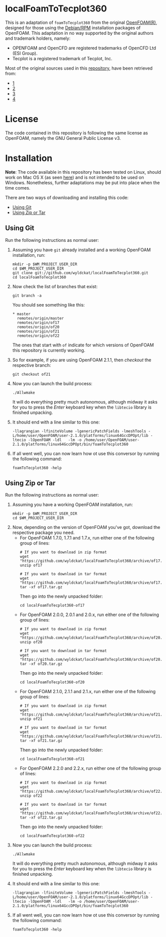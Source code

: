 = localFoamToTecplot360 =

This is an adaptation of <tt>foamToTecplot360</tt> from the original [http://www.openfoam.org OpenFOAM(R)], designed for those using the [http://www.openfoam.org/download/ Debian/RPM] installation packages of OpenFOAM. This adaptation in no way supported by the original authors and trademark holders, namely:
* OPENFOAM and OpenCFD are registered trademarks of OpenCFD Ltd (ESI Group).
* Tecplot is a registered trademark of Tecplot, Inc.

Most of the original sources used in this [https://github.com/wyldckat/localFoamToTecplot360 repository], have been retrieved from:
* [https://github.com/OpenCFD/OpenFOAM-1.7.x]
* [https://github.com/OpenFOAM/OpenFOAM-2.0.x]
* [https://github.com/OpenFOAM/OpenFOAM-2.1.x]
* [https://github.com/OpenFOAM/OpenFOAM-2.2.x]


= License =
The code contained in this repository is following the same license as OpenFOAM, namely the GNU General Public License v3.


= Installation =
'''Note''': The code available in this repository has been tested on Linux, should work on Mac OS X (as seen [http://www.cfd-online.com/Forums/openfoam-post-processing/68061-foamtotecplot360-3.html#post412865 here]) and is not intended to be used on Windows. Nonetheless, further adaptations may be put into place when the time comes.

There are two ways of downloading and installing this code:
* [https://github.com/wyldckat/localFoamToTecplot360#using-git Using Git]
* [https://github.com/wyldckat/localFoamToTecplot360#using-zip-or-tar Using Zip or Tar]


== Using Git ==
Run the following instructions as normal user:
<ol>
<li>
Assuming you have <tt>git</tt> already installed and a working OpenFOAM installation, run:
<pre>mkdir -p $WM_PROJECT_USER_DIR
cd $WM_PROJECT_USER_DIR
git clone git://github.com/wyldckat/localFoamToTecplot360.git
cd localFoamToTecplot360</pre>
</li>

<li>Now check the list of branches that exist:
<pre>git branch -a</pre>
You should see something like this:
<pre>* master
  remotes/origin/master
  remotes/origin/of17
  remotes/origin/of20
  remotes/origin/of21
  remotes/origin/of22
</pre>
The ones that start with <tt>of</tt> indicate for which versions of OpenFOAM this repository is currently working.
</li>

<li>So for example, if you are using OpenFOAM 2.1.1, then ''checkout'' the respective branch:
<pre>git checkout of21</pre>
</li>

<li>Now you can launch the build process:
<pre>./Allwmake</pre>
It will do everything pretty much autonomous, although midway it asks for you to press the ''Enter'' keyboard key when the <tt>libtecio</tt> library is finished unpacking.
</li>

<li>It should end with a line similar to this one:
<pre>-llagrangian -lfiniteVolume -lgenericPatchFields -lmeshTools -L/home/user/OpenFOAM/user-2.1.0/platforms/linux64GccDPOpt/lib -ltecio -lOpenFOAM -ldl   -lm -o /home/user/OpenFOAM/user-2.1.0/platforms/linux64GccDPOpt/bin/foamToTecplot360</pre>
</li>

<li>If all went well, you can now learn how ot use this conversor by running the following command:
<pre>foamToTecplot360 -help</pre>
</li>
</ol>


== Using Zip or Tar ==
Run the following instructions as normal user:
<ol>
<li>
Assuming you have a working OpenFOAM installation, run:
<pre>mkdir -p $WM_PROJECT_USER_DIR
cd $WM_PROJECT_USER_DIR</pre>
</li>

<li>Now, depending on the version of OpenFOAM you've got, download the respective package you need.
<ul>
<li>For OpenFOAM 1.7.0, 1.7.1 and 1.7.x, run either one of the following group of lines:
<pre># If you want to download in zip format
wget "https://github.com/wyldckat/localFoamToTecplot360/archive/of17.zip"
unzip of17

# If you want to download in tar format
wget "https://github.com/wyldckat/localFoamToTecplot360/archive/of17.tar.gz"
tar -xf of17.tar.gz</pre>

Then go into the newly unpacked folder:
<pre>cd localFoamToTecplot360-of17</pre>
</li>

<li>For OpenFOAM 2.0.0, 2.0.1 and 2.0.x, run either one of the following group of lines:
<pre># If you want to download in zip format
wget "https://github.com/wyldckat/localFoamToTecplot360/archive/of20.zip"
unzip of20

# If you want to download in tar format
wget "https://github.com/wyldckat/localFoamToTecplot360/archive/of20.tar.gz"
tar -xf of20.tar.gz</pre>

Then go into the newly unpacked folder:
<pre>cd localFoamToTecplot360-of20</pre>
</li>

<li>For OpenFOAM 2.1.0, 2.1.1 and 2.1.x, run either one of the following group of lines:
<pre># If you want to download in zip format
wget "https://github.com/wyldckat/localFoamToTecplot360/archive/of21.zip"
unzip of21

# If you want to download in tar format
wget "https://github.com/wyldckat/localFoamToTecplot360/archive/of21.tar.gz"
tar -xf of21.tar.gz</pre>

Then go into the newly unpacked folder:
<pre>cd localFoamToTecplot360-of21</pre>
</li>

<li>For OpenFOAM 2.2.0 and 2.2.x, run either one of the following group of lines:
<pre># If you want to download in zip format
wget "https://github.com/wyldckat/localFoamToTecplot360/archive/of22.zip"
unzip of22

# If you want to download in tar format
wget "https://github.com/wyldckat/localFoamToTecplot360/archive/of22.tar.gz"
tar -xf of22.tar.gz</pre>

Then go into the newly unpacked folder:
<pre>cd localFoamToTecplot360-of22</pre>
</li>

</ul>
</li>

<li>Now you can launch the build process:
<pre>./Allwmake</pre>
It will do everything pretty much autonomous, although midway it asks for you to press the ''Enter'' keyboard key when the <tt>libtecio</tt> library is finished unpacking.
</li>

<li>It should end with a line similar to this one:
<pre>-llagrangian -lfiniteVolume -lgenericPatchFields -lmeshTools -L/home/user/OpenFOAM/user-2.1.0/platforms/linux64GccDPOpt/lib -ltecio -lOpenFOAM -ldl   -lm -o /home/user/OpenFOAM/user-2.1.0/platforms/linux64GccDPOpt/bin/foamToTecplot360</pre>
</li>

<li>If all went well, you can now learn how ot use this conversor by running the following command:
<pre>foamToTecplot360 -help</pre>
</li>
</ol>
